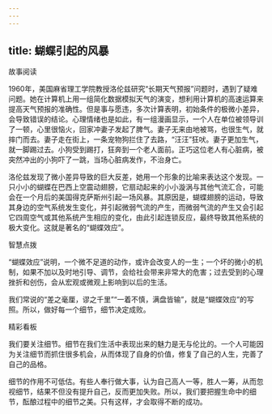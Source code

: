 ```yaml
---
---
---
```

title: 蝴蝶引起的风暴
---



故事阅读

1960年，美国麻省理工学院教授洛伦兹研究“长期天气预报”问题时，遇到了疑难问题。她在计算机上用一组简化数据模拟天气的演变，想利用计算机的高速运算来提高天气预报的准确性。但是事与愿违，多次计算表明，初始条件的极微小差异，会导致错误的结论。心理情绪也是如此，有一组漫画显示，一个人在单位被领导训了一顿，心里很恼火，回家冲妻子发起了脾气。妻子无来由地被骂，也很生气，就摔门而去。妻子走在街上，一条宠物狗拦住了去路，“汪汪”狂吠。妻子更加生气，就一脚踢过去。小狗受到踢打，狂奔到一个老人面前。正巧这位老人有心脏病，被突然冲出的小狗吓了一跳，当场心脏病发作，不治身亡。

洛伦兹发现了微小差异导致的巨大反差，她用一个形象的比喻来表达这个发现。一只小小的蝴蝶在巴西上空震动翅膀，它扇动起来的小小漩涡与其他气流汇合，可能会在一个月后的美国得克萨斯州引起一场风暴。其原因是，蝴蝶翅膀的运动，导致其身边的空气系统发生变化，并引起微弱气流的产生，而微弱气流的产生又会引起它四周空气或其他系统产生相应的变化，由此引起连锁反应，最终导致其他系统的极大变化。这就是著名的“蝴蝶效应”。

智慧点拨

“蝴蝶效应”说明，一个微不足道的动作，或许会改变人的一生；一个坏的微小的机制，如果不加以及时地引导、调节，会给社会带来非常大的危害；过去受到的心理挫折和创伤，会从宏观或微观上影响到以后的生活。

我们常说的“差之毫厘，谬之千里”“一着不慎，满盘皆输”，就是“蝴蝶效应”的写照。所以，做好每一个细节，细节决定成败。

精彩看板

我们要关注细节。细节在我们生活中表现出来的魅力是无与伦比的。一个人可能因为关注细节而抓住很多机会，从而体现了自身的价值，修复了自己的人生，完善了自己的品格。

细节的作用不可低估。有些人奉行做大事，认为自己高人一等，胜人一筹，从而忽视细节，结果不但没有提升自己，反而更加失败。所以，我们要把握生命中的细节，酝酿过程中的细节之美。只有这样，才会取得不断的成功。